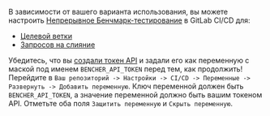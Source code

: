 В зависимости от вашего варианта использования, вы можете настроить [Непрерывное Бенчмарк-тестирование][continuous benchmarking] в GitLab CI/CD для:

- [Целевой ветки](#target-branch)
- [Запросов на слияние](#merge-requests)

Убедитесь, что вы [создали токен API][created an api token]
и задали его как переменную с маской под именем `BENCHER_API_TOKEN` перед тем, как продолжить!
Перейдите в `Ваш репозиторий -> Настройки -> CI/CD -> Переменные -> Развернуть -> Добавить переменную`.
Ключ переменной должен быть `BENCHER_API_TOKEN`, а значение переменной должно быть вашим токеном API.
Отметьте оба поля `Защитить переменную` и `Скрыть переменную`.

[continuous benchmarking]: /ru/docs/explanation/continuous-benchmarking/
[created an api token]: /ru/docs/how-to/claim/#create-an-api-token

[target branch]: #target-branch
[merge requests]: #merge-requests